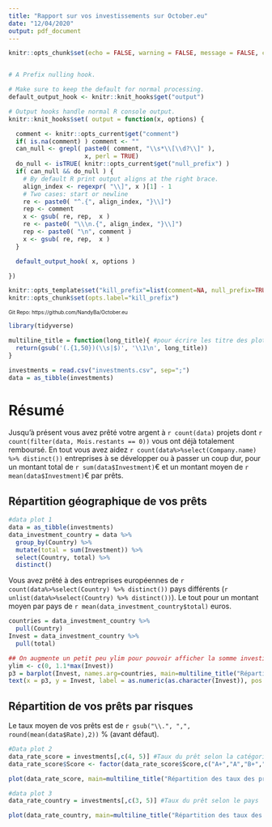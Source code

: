 ```yaml
---
title: "Rapport sur vos investissements sur October.eu"
date: "12/04/2020"
output: pdf_document
---
```


```r
knitr::opts_chunk$set(echo = FALSE, warning = FALSE, message = FALSE, comment=NA, null_prefix=TRUE)


# A Prefix nulling hook.

# Make sure to keep the default for normal processing.
default_output_hook <- knitr::knit_hooks$get("output")

# Output hooks handle normal R console output.
knitr::knit_hooks$set( output = function(x, options) {

  comment <- knitr::opts_current$get("comment")
  if( is.na(comment) ) comment <- ""
  can_null <- grepl( paste0( comment, "\\s*\\[\\d?\\]" ),
                     x, perl = TRUE)
  do_null <- isTRUE( knitr::opts_current$get("null_prefix") )
  if( can_null && do_null ) {
    # By default R print output aligns at the right brace.
    align_index <- regexpr( "\\]", x )[1] - 1
    # Two cases: start or newline
    re <- paste0( "^.{", align_index, "}\\]")
    rep <- comment
    x <- gsub( re, rep,  x )
    re <- paste0( "\\\n.{", align_index, "}\\]")
    rep <- paste0( "\n", comment )
    x <- gsub( re, rep,  x )
  }

  default_output_hook( x, options )

})

knitr::opts_template$set("kill_prefix"=list(comment=NA, null_prefix=TRUE))
knitr::opts_chunk$set(opts.label="kill_prefix")
```

<font size="0.5">Git Repo: https://github.com/NandyBa/October.eu</font>
\pagebreak

```r
library(tidyverse)

multiline_title = function(long_title){ #pour écrire les titre des plots sur plusieures lignes
  return(gsub('(.{1,50})(\\s|$)', '\\1\n', long_title))
}

investments = read.csv("investments.csv", sep=";")
data = as_tibble(investments)
```
# Résumé

Jusqu'à présent vous avez prêté votre argent à `r count(data) ` projets dont `r count(filter(data, Mois.restants == 0))` vous ont déjà totalement remboursé. En tout vous avez aidez `r count(data%>%select(Company.name) %>% distinct()) ` entreprises à se développer ou à passer un coup dur, pour un montant total de `r sum(data$Investment)`€ et un montant moyen de `r mean(data$Investment)`€ par prêts.

## Répartition géographique de vos prêts

```r
#data plot 1
data = as_tibble(investments)
data_investment_country = data %>%
  group_by(Country) %>%
  mutate(total = sum(Investment)) %>%
  select(Country, total) %>%
  distinct()
```

Vous avez prêté à des entreprises européennes de `r count(data%>%select(Country) %>% distinct()) ` pays différents (`r unlist(data%>%select(Country) %>% distinct())`). Le tout pour un montant moyen par pays de `r mean(data_investment_country$total)` euros.

```r
countries = data_investment_country %>%
  pull(Country)
Invest = data_investment_country %>%
  pull(total)

## On augmente un petit peu ylim pour pouvoir afficher la somme investis en haut de la barre de chaque pays
ylim <- c(0, 1.1*max(Invest))
p3 = barplot(Invest, names.arg=countries, main=multiline_title("Répartition de votre portefeuille selon les pays"), cex.main=0.75, width = 0.95, ylim = ylim, yaxt='n')
text(x = p3, y = Invest, label = as.numeric(as.character(Invest)), pos = 3, cex = 0.7, col = "black")
```

\pagebreak

## Répartition de vos prêts par risques

Le taux moyen de vos prêts est de `r gsub("\\.", ",", round(mean(data$Rate),2))` % (avant défaut).

```r
#Data plot 2
data_rate_score = investments[,c(4, 5)] #Taux du prêt selon la catégorie
data_rate_score$Score <- factor(data_rate_score$Score,c("A+","A","B+","B","C")) #On réordonne les modalités de Score de data

plot(data_rate_score, main=multiline_title("Répartition des taux des projets de votre portefeuille selon le score de ceux-ci"), cex.main=0.8, xlab="Score", ylab="Taux des prêts", cex.axis=0.7, cex.lab=0.8)

#data plot 3
data_rate_country = investments[,c(3, 5)] #Taux du prêt selon le pays

plot(data_rate_country, main=multiline_title("Répartition des taux des projets de votre portefeuille selon le pays de ceux-ci"), cex.main=0.8, xlab="Pays", ylab="Taux des prêts", cex.axis=0.7, cex.lab=0.8)


```

